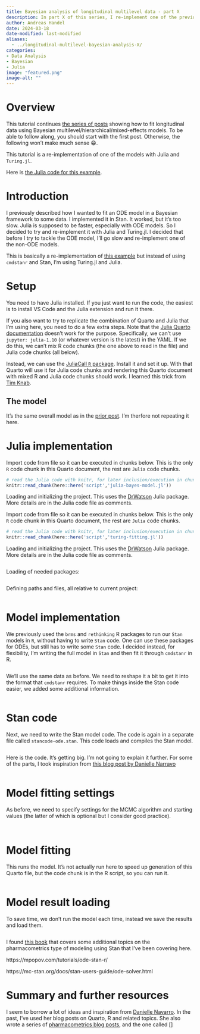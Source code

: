 ```yaml
---
title: Bayesian analysis of longitudinal multilevel data - part X  
description: In part X of this series, I re-implement one of the previous models with Turing.jl/Julia.
author: Andreas Handel
date: 2024-03-18
date-modified: last-modified
aliases: 
  - ../longitudinal-multilevel-bayesian-analysis-X/
categories: 
- Data Analysis
- Bayesian
- Julia
image: "featured.png"
image-alt: ""
---
```



# Overview

This tutorial continues [the series of posts](/posts/2022-02-22-longitudinal-multilevel-bayes-1/)
showing how to fit longitudinal data using Bayesian multilevel/hierarchical/mixed-effects models. To be able to follow along, you should start with the first post. Otherwise, the following won't make much sense 😁.

This tutorial is a re-implementation of one of the models with Julia and `Turing.jl`.

Here is [the Julia code for this example](julia-bayes-model.jl).



# Introduction

I previously described how I wanted to fit an ODE model in a Bayesian framework to some data. I implemented it in Stan. It worked, but it's too slow. Julia is supposed to be faster, especially with ODE models. So I decided to try and re-implement it with Julia and Turing.jl. I decided that before I try to tackle the ODE model, I'll go slow and re-implement one of the non-ODE models. 

This is basically a re-implementation of [this example](/longitudinal-multilevel-bayes-5/) but instead of using `cmdstanr` and Stan, I'm using Turing.jl and Julia.




# Setup

You need to have Julia installed. If you just want to run the code, the easiest is to install VS Code and the Julia extension and run it there.

If you also want to try to replicate the combination of Quarto and Julia that I'm using here, you need to do a few extra steps. Note that the [Julia Quarto documentation](https://quarto.org/docs/computations/julia.html) doesn't work for the purpose. Specifically, we can't use `jupyter: julia-1.10` (or whatever version is the latest) in the YAML. If we do this, we can't mix R code chunks (the one above to read in the file) and Julia code chunks (all below). 

Instead, we can use the [JuliaCall `R` package](https://non-contradiction.github.io/JuliaCall/index.html). Install it and set it up. With that Quarto will use it for Julia code chunks and rendering this Quarto document with mixed R and Julia code chunks should work. I learned this trick from [Tim Knab](https://www.linkedin.com/in/timothyknab/).




## The model

It's the same overall model as in the [prior post](). I'm therfore not repeating it here.



# Julia implementation 

Import code from file so it can be executed in chunks below.
This is the only `R` code chunk in this Quarto document, the rest are `Julia` code chunks.

```r
# read the Julia code with knitr, for later inclusion/execution in chunks below
knitr::read_chunk(here::here('script','julia-bayes-model.jl'))
```

Loading and initializing the project. This uses the [DrWatson](https://juliadynamics.github.io/DrWatson.jl/dev/) Julia package. More details are in the Julia code file as comments.



Import code from file so it can be executed in chunks below.
This is the only `R` code chunk in this Quarto document, the rest are `Julia` code chunks.

```r
# read the Julia code with knitr, for later inclusion/execution in chunks below
knitr::read_chunk(here::here('script','turing-fitting.jl'))
```

Loading and initializing the project.
This uses the [DrWatson](https://juliadynamics.github.io/DrWatson.jl/dev/) Julia package.
More details are in the Julia code file as comments.

```julia
```

Loading of needed packages:

```julia
```

Defining paths and files, all relative to current project:

```julia
```







# Model implementation

We previously used the `brms` and `rethinking` R packages to run our `Stan` models in `R`, without having to write `Stan` code. One can use these packages for ODEs, but still has to write some `Stan` code. I decided instead, for flexibility, I'm writing the full model in `Stan` and then fit it through `cmdstanr` in R.


```r
```

We'll use the same data as before. We need to reshape it a bit to get it into the format that `cmdstanr` requires. To make things inside the Stan code easier, we added some additional information.


```r
```


# Stan code

Next, we need to write the Stan model code. The code is again in a separate file called `stancode-ode.stan`. This code loads and compiles the Stan model.

```r
```

Here is the code. It's getting big. I'm not going to explain it further. For some of the parts, I took inspiration from [this blog post by Danielle Narravo](https://blog.djnavarro.net/posts/2023-06-10_pop-pk-models/) 


```.stan
```

# Model fitting settings

As before, we need to specify settings for the MCMC algorithm and starting values (the latter of which is optional but I consider good practice).

```r
```

```r
```


# Model fitting 


This runs the model. It's not actually run here to speed up generation of this Quarto file, but the code chunk is in the R script, so you can run it.

```r
```


# Model result loading

To save time, we don't run the model each time, instead we save the results and load them.

```r
```






I found [this book](https://stanpmx.github.io/) that covers some additional topics on the pharmacometrics type of modeling using Stan that I've been covering here. 



https://mpopov.com/tutorials/ode-stan-r/

https://mc-stan.org/docs/stan-users-guide/ode-solver.html







# Summary and further resources

I seem to borrow a lot of ideas and inspiration from [Danielle Navarro](https://djnavarro.net/). In the past, I've used her blog posts on Quarto, R and related topics. She also wrote a series of [pharmacometrics blog posts](https://blog.djnavarro.net/#category=Pharmacometrics), and the one called [] 








